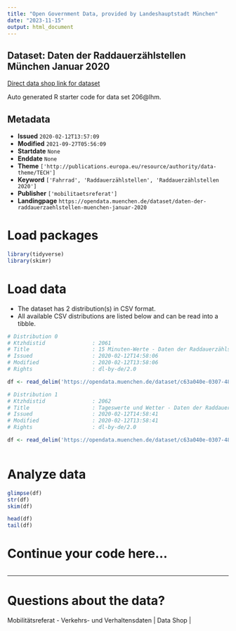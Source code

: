 ```yaml
---
title: "Open Government Data, provided by Landeshauptstadt München"
date: "2023-11-15"
output: html_document
---
```


## Dataset: Daten der Raddauerzählstellen München Januar 2020

[Direct data shop link for dataset](https://opendata.muenchen.de/dataset/daten-der-raddauerzaehlstellen-muenchen-januar-2020)

Auto generated R starter code for data set 206@lhm.

## Metadata

- **Issued** `2020-02-12T13:57:09`
- **Modified** `2021-09-27T05:56:09`
- **Startdate** `None`
- **Enddate** `None`
- **Theme** `['http://publications.europa.eu/resource/authority/data-theme/TECH']`
- **Keyword** `['Fahrrad', 'Raddauerzählstellen', 'Raddauerzählstellen 2020']`
- **Publisher** `['mobilitaetsreferat']`
- **Landingpage** `https://opendata.muenchen.de/dataset/daten-der-raddauerzaehlstellen-muenchen-januar-2020`


# Load packages

```r

library(tidyverse)
library(skimr)

```

# Load data

-   The dataset has 2 distribution(s) in CSV format.
-   All available CSV distributions are listed below and can be read into a tibble.

```r

# Distribution 0
# Ktzhdistid               : 2061
# Title                    : 15 Minuten-Werte - Daten der Raddauerzählstellen München Januar 2020
# Issued                   : 2020-02-12T14:58:06
# Modified                 : 2020-02-12T13:58:06
# Rights                   : dl-by-de/2.0

df <- read_delim('https://opendata.muenchen.de/dataset/c63a040e-0307-48de-9de9-19f55bd9e938/resource/bed75fcd-6a04-4907-b628-7f7408fe3f21/download/rad20200115min.csv')

# Distribution 1
# Ktzhdistid               : 2062
# Title                    : Tageswerte und Wetter - Daten der Raddauerzählstellen München Januar 2020
# Issued                   : 2020-02-12T14:58:41
# Modified                 : 2020-02-12T13:58:41
# Rights                   : dl-by-de/2.0

df <- read_delim('https://opendata.muenchen.de/dataset/c63a040e-0307-48de-9de9-19f55bd9e938/resource/99fad795-d999-4fa8-ad99-4bed0312f355/download/rad202001tage.csv')



```

# Analyze data

```r

glimpse(df)
str(df)
skim(df)

head(df)
tail(df)

```

# Continue your code here...

```r

```

------------------------------------------------------------------------

# Questions about the data?

Mobilitätsreferat - Verkehrs- und Verhaltensdaten | Data Shop | 
